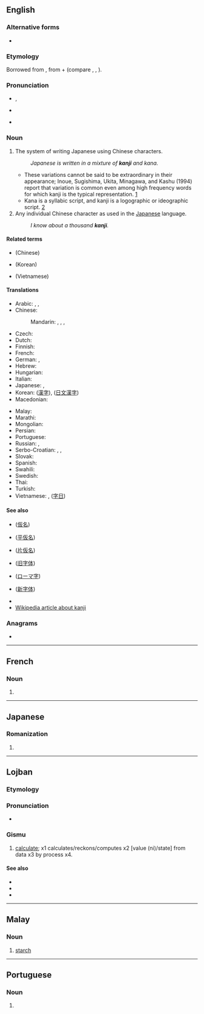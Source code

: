 {{also|Kanji}}
==English==
{{wikipedia}}

===Alternative forms===
* {{l|en|Kanji}}

===Etymology===
Borrowed from {{bor|en|ja|漢字|tr=kanji|t=Chinese characters|notext=1}}, from {{der|en|ltc|漢|tr=xàn|t=Han dynasty, China}} + {{m|ltc|字|tr=dzì|t=[written] character}} (compare {{cog|ko|한자}}, {{cog|cmn|汉字|tr=hànzì}}, {{cog|vi|Hán tự}}).

===Pronunciation===
* {{enPR|kănji}}, {{IPA|/ˈkændʒi/|lang=en}}
* {{a|Australia}} {{IPA|/ˈkaːndʒi/|lang=en}}
* {{rhymes|ændʒi|lang=en}}

===Noun===
{{en-noun|kanji|kanjis}}

# {{lb|en|uncountable}} The system of writing Japanese using Chinese characters.
#: ''Japanese is written in a mixture of '''kanji''' and kana.''
#* These variations cannot be said to be extraordinary in their appearance; Inoue, Sugishima, Ukita, Minagawa, and Kashu (1994) report that variation is common even among high frequency words for which kanji is the typical representation. [https://books.google.co.uk/books?id=eTk6AAAAQBAJ&pg=PA99&dq=%22kanji+is+the+typical+representation%22]
#* Kana is a syllabic script, and kanji is a logographic or ideographic script. [https://books.google.co.uk/books?id=Ip5cAgAAQBAJ&pg=PA226&dq=%22kanji%22]
# Any individual Chinese character as used in the [[Japanese]] language.
#: ''I know about a thousand '''kanji'''.''

====Related terms====
* {{l|en|Hanzi}} (Chinese)
* {{l|en|hanja}} (Korean)
* {{l|en|Hán tự}} (Vietnamese)

====Translations====
{{trans-top|Chinese characters in Japanese context}}
* Arabic: {{t+|ar|كَانْجِي|m}}, {{t|ar|طَابِع يَابَانِيّ|m}}, {{t|ar|حَرْف يَابَانِيّ|m}}
* Chinese:
*: Mandarin: {{qualifier|when used in Japanese}} {{t|cmn|日本漢字|sc=Hani}}, {{t|cmn|日本汉字|tr=Rìběn hànzì|sc=Hani}}, {{qualifier|any Chinese character}} {{t+|cmn|漢字|sc=Hani}}, {{t+|cmn|汉字|tr=hànzì|sc=Hani}}
* Czech: {{t+|cs|kandži|m}}
* Dutch: {{t+|nl|kanji|n}}
* Finnish: {{t+|fi|kanji}}
* French: {{t+|fr|kanji|m}}
* German: {{t+|de|Kanji|n}}, {{t|de|japanisches Zeichen|n}}
* Hebrew: {{t|he|קאנג'י}}
* Hungarian: {{t+|hu|kandzsi}}
* Italian: {{t+|it|kanji|m}}
* Japanese: {{qualifier|any Chinese character}} {{t+|ja|漢字|tr=かんじ, kanji}}, {{qualifier|specifically Chinese characters used in Japan}} {{t|ja|[[日本]][[における]][[漢字]]|tr=Nihon ni okeru kanji}}
* Korean: {{qualifier|any Chinese character}} {{t+|ko|한자}} ([[漢字]]), {{t|ko|일문 한자}} ([[日文漢字]])
* Macedonian: {{t|mk|канџи|m|tr=kandží}}
{{trans-mid}}
* Malay: {{t+|ms|kanji}}
* Marathi: {{t|mr|कान्जी|n|tr=kānjī|sc=Deva}}
* Mongolian: {{t|mn|канжи|sc=Cyrl}}
* Persian: {{t|fa|کانجی|tr=kânji}}
* Portuguese: {{t+|pt|kanji|m}}
* Russian: {{t+|ru|кандзи́|m}}, {{t|ru|[[япо́нский]] [[иеро́глиф]]|m}}
* Serbo-Croatian: {{t|sh|канђи|m|sc=Cyrl}}, {{t|sh|kanđi|m}}, {{t|sh|kanji|m}}
* Slovak: {{t|sk|kandži|m}}
* Spanish: {{t|es|carácter japonés|m}}
* Swahili: {{t|sw|kanji}}
* Swedish: {{t+|sv|kanji}}
* Thai: {{t+|th|คันจิ|tr=kan-jì}}
* Turkish: {{t|tr|kanji}}
* Vietnamese: {{t|vi|Chữ Kanji}}, {{t|vi|chữ Nhật}} ([[字日]])
{{trans-bottom}}

====See also====
* {{l|en|kana}} ([[仮名]])
* {{l|en|hiragana}} ([[平]][[仮名]])
* {{l|en|katakana}} ([[片仮名]])
* {{l|en|kyūjitai}} ([[旧字体]])
* {{l|en|romaji}} ([[ローマ字]])
* {{l|en|shinjitai}} ([[新字体]])
* {{l|en|Appendix:Jōyō kanji by reading}}
* [[w:Kanji|Wikipedia article about kanji]]

===Anagrams===
* {{anagrams|en|Kajin}}

----

==French==

===Noun===
{{fr-noun|m}}

# {{l|en|kanji}}

----

==Japanese==

===Romanization===
{{ja-romaji}}

# {{ja-romanization of|かんじ}}

----

==Lojban==

===Etymology===
{{jbo-etym
|zh='''ji'''|zh_t=計|zh_s=计|zh_tr=jì
|en=re'''kan'''|en_t=reckon
|hi=gan'''an'''|hi_t=गणन
|es='''ka'''lkul|es_t=calcular
}}

===Pronunciation===
* {{IPA|/ˈkan.ʒi/|lang=jbo}}

===Gismu===
{{jbo-gismu|kaj|}}

# [[calculate]]; x1 calculates/reckons/computes x2 [value (ni)/state] from data x3 by process x4.

====See also====
* {{l|jbo|kancu}}
* {{l|jbo|jdice}}
* {{l|jbo|skami}}

----

==Malay==

===Noun===
{{head|ms|noun}}

# [[starch]]

----

==Portuguese==

===Noun===
{{pt-noun|m}}

# {{l|en|kanji}} {{gloss|Chinese characters in Japanese context}}